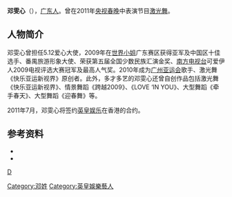 {{藝人
| 类型 = 女艺人
| 图片 = 
| 姓名 = 邓雯心
| 英文名 =Alisa  
| 原名 = 
| 暱稱 = 
| 民族 = 
| 出生日期 = {{birth_date_and _age|1988|08|29}}
| 出生地點 = {{PRC}}[[广东省|广东省]][[韶关市|韶关市]]
| 逝世日期 = 
| 逝世地點 = 
| 教育程度 = 大专
| 配偶 = 
| 宗教信仰 = 
| 官方網站 =
|父母 =  
|音乐类型 = 
|演奏乐器 = 
|出身地 = 
|出道作 = 
|出道日期 = 
|代表作 = 
|活跃年代 =2009年-现今 
|唱片公司 = 
|经纪公司 = 
| imdb = 
}}
'''邓雯心'''（{{bd|1988年|8月29日}}），[[广东人|广东人]]。曾在2011年[[央视春晚|央视春晚]]中表演节目[[激光舞|激光舞]]。

==人物简介==
邓雯心曾担任5.12爱心大使，2009年在[[世界小姐|世界小姐]]广东赛区获得亚军及中国区十佳选手、番禺旅游形象大使、荣获第五届全国少数民族汇演金奖、[[南方电视台_(中国大陆)|南方电视台]]可爱伊人2009电视评选大赛冠军及最高人气奖。2010年成为[[广州亚运会|广州亚运会]]歌手、激光舞《快乐亚运新视界》原创者。此外，多才多艺的邓雯心还曾自创作品包括激光舞《快乐亚运新视界》、情景舞蹈《跨越2009》、《LOVE ‘IN YOU》、大型舞蹈《牵手春天》、大型舞蹈《迎春舞》等。

2011年7月，邓雯心将签约[[英皇娱乐|英皇娱乐]]在香港的合约。

==参考资料==
*{{Cite web |url= http://www.lg-hl.com/?a=view&tid=31&gid=41&id=444 |title= 邓雯心的个人资料 |access-date= 2011-02-16 |archive-date= 2019-08-23 |archive-url= https://web.archive.org/web/20190823231725/http://www.lg-hl.com/?a=view&tid=31&gid=41&id=444 |dead-url= no }}
*{{Cite web |url= http://www.youtube.com/watch?v=IRC8LuuGxrQ |title= 2011年央视春晚-激光舞-邓雯心 |access-date= 2011-02-16 |archive-date= 2020-04-21 |archive-url= https://web.archive.org/web/20200421050002/https://www.youtube.com/watch?v=IRC8LuuGxrQ&gl=US&hl=en |dead-url= no }}

{{英皇娛樂藝人}}
{{勁歌王音樂盛典傳媒大獎}}

[[category:韶关人|D]]
[[Category:邓姓|Category:邓姓]]
[[Category:英皇娛樂藝人|Category:英皇娛樂藝人]]